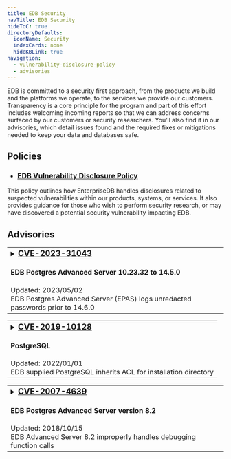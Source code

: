 ```yaml
---
title: EDB Security
navTitle: EDB Security
hideToC: true
directoryDefaults:
  iconName: Security
  indexCards: none
  hideKBLink: true
navigation:
  - vulnerability-disclosure-policy
  - advisories
---
```


EDB is committed to a security first approach, from the products we build and the platforms we operate, to the services we provide our customers. Transparency is a core principle for the program and part of this effort includes welcoming incoming reports so that we can address concerns surfaced by our customers or security researchers. You’ll also find it in our advisories, which detail issues found and the required fixes or mitigations needed to keep your data and databases safe.

## Policies

* <h3><a href="vulnerability-disclosure-policy">EDB Vulnerability Disclosure Policy</a></h3>
This policy outlines how EnterpriseDB handles disclosures related to suspected vulnerabilities within our products, systems, or services. It also provides guidance for those who wish to perform security research, or may have discovered a potential security vulnerability impacting EDB.

## Advisories


<table class="table table-bordered overflow-auto"><tr><td>
<details><summary><h3 style="display:inline"><a href="advisories/cve202331043">CVE-2023-31043</a></h3><h4>EDB Postgres Advanced Server 10.23.32 to 14.5.0</h4>
Updated: 2023/05/02<br/>
EDB Postgres Advanced Server (EPAS) logs unredacted passwords prior to 14.6.0
<br/></summary>
<hr/>
<em>Summary:</em> EDB Postgres Advanced Server (EPAS) versions before 14.6.0 log unredacted passwords in situations where optional parameters are used with CREATE/ALTER USER/GROUP/ROLE, and redacting was configured with edb_filter_log.redact_password_commands. The fixed versions are 10.23.33, 11.18.29, 12.13.17, 13.9.13, and 14.6.0.
<a href="advisories/cve202331043">Read More...</a>
</details></td></tr></table>

<table class="table table-bordered overflow-auto"><tr><td>
<details><summary><h3 style="display:inline"><a href="advisories/cve201910128">CVE-2019-10128</a></h3><h4>PostgreSQL</h4>
Updated: 2022/01/01<br/>
EDB supplied PostgreSQL inherits ACL for installation directory
<br/></summary>
<hr/>
<em>Summary:</em> A vulnerability was found in PostgreSQL versions 11.x prior to 11.3. The Windows installer for EDB-supplied PostgreSQL does not lock down the ACL of the binary installation directory or the ACL of the data directory; it keeps the inherited ACL. In the default configuration, this allows a local attacker to read arbitrary data directory files, essentially bypassing database-imposed read access limitations. In plausible non-default configurations, an attacker having both an unprivileged Windows account and an unprivileged PostgreSQL account can cause the PostgreSQL service account to execute arbitrary code.
<h5><a href="advisories/cve201910128">Read More...</a></h5>
</details></td></tr></table>

<table class="table table-bordered overflow-auto"><tr><td>
<details><summary><h3 style="display:inline"><a href="advisories/cve20074639">CVE-2007-4639</a></h3><h4>EDB Postgres Advanced Server version 8.2</h4>
Updated: 2018/10/15<br/>
EDB Advanced Server 8.2 improperly handles debugging function calls
<br/></summary>
<hr/>
<em>Summary:</em> EDB Postgres Advanced Server 8.2 does not properly handle certain debugging function calls that occur before a call to <code>pldbg_create_listener</code>, which allows remote authenticated users to cause a denial of service (daemon crash) and possibly execute arbitrary code via a SELECT statement that invokes a <code>pldbg_</code> function, as demonstrated by (1) <code>pldbg_get_stack</code> and (2) <code>pldbg_abort_target</code>, which triggers use of an uninitialized pointer.
<h5><a href="advisories/cve20074639">Read More...</a></h5>
</details></td></tr></table>



